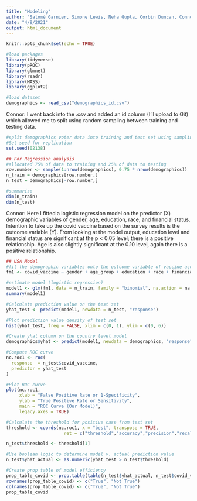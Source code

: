 ```yaml
---
title: "Modeling"
author: "Salomé Garnier, Simone Lewis, Neha Gupta, Corbin Duncan, Connor Brown"
date: "4/9/2021"
output: html_document
---
```


```r
knitr::opts_chunk$set(echo = TRUE)

#load packages
library(tidyverse)
library(pROC)
library(glmnet)
library(readr)
library(MASS)
library(ggplot2)

#load dataset
demographics <- read_csv("demographics_id.csv")
```

Connor: I went back into the .csv and added an id column (I'll upload to Git) which allowed me to split using random sampling between training and testing data. 

```r
#split demographics voter data into training and test set using sampling
#Set seed for replication
set.seed(02138)

## For Regression analysis
#allocated 75% of data to training and 25% of data to testing
row.number <- sample(1:nrow(demographics), 0.75 * nrow(demographics))
n_train = demographics[row.number,]
n_test = demographics[-row.number,]

#summarise
dim(n_train)
dim(n_test)
```
Connor: Here I fitted a logistic regression model on the predictor (X) demographic variables of gender, age, education, race, and financial status. Intention to take up the covid vaccine based on the survey results is the outcome variable (Y). From looking at the model output, education level and financial status are significant at the p < 0.05 level; there is a positive relationship. Age is also slightly significant at the 0.10 level, again there is a positive relationship. 

```r
## USA Model
#fit the demographic variables onto the outcome variable of vaccine acceptance
fm1 <- covid_vaccine ~ gender + age_group + education + race + financial_status

#estimate model (logistic regression)
model1 <- glm(fm1, data = n_train, family = "binomial", na.action = na.exclude)
summary(model1)

```

```r
#Calculate prediction value on the test set
yhat_test <- predict(model1, newdata = n_test, "response")

#Plot prediction value density of test set
hist(yhat_test, freq = FALSE, xlim = c(0, 1), ylim = c(0, 6))

#Create yhat column on the country level model
demographics$yhat <- predict(model1, newdata = demographics, "response")
```

```r
#Compute ROC curve 
nc.roc1 <- roc(
  response  = n_test$covid_vaccine,
  predictor = yhat_test
)

#Plot ROC curve
plot(nc.roc1, 
     xlab = "False Positive Rate or 1-Specificity",
     ylab = "True Positive Rate or Sensitivity",
     main = "ROC Curve (Our Model)",
     legacy.axes = TRUE)
```

```r
#Calculate the threshold for positive case from test set
threshold <- coords(nc.roc1, x = "best", transpose = TRUE,
                      ret = c("threshold","accuracy","precision","recall"))

n_test$threshold <- threshold[1]

#Use boolean logic to determine model v. actual prediction value
n_test$yhat_actual <- as.numeric(yhat_test > n_test$threshold)

#Create prop table of model efficiency
prop_table_covid <- prop.table(table(n_test$yhat_actual, n_test$covid_vaccine))
rownames(prop_table_covid) <- c("True", "Not True")
colnames(prop_table_covid) <- c("True", "Not True")
prop_table_covid

```
